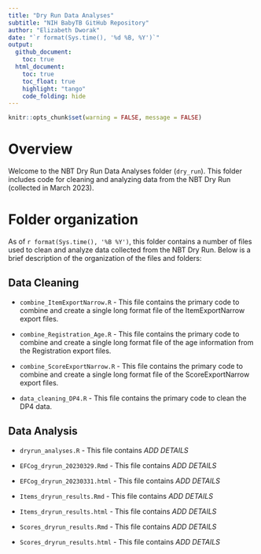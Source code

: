 ```yaml
---
title: "Dry Run Data Analyses"
subtitle: "NIH BabyTB GitHub Repository"
author: "Elizabeth Dworak"
date: "`r format(Sys.time(), '%d %B, %Y')`"
output: 
  github_document:
    toc: true
  html_document:
    toc: true
    toc_float: true
    highlight: "tango"
    code_folding: hide
---
```


```r
knitr::opts_chunk$set(warning = FALSE, message = FALSE)
```

# Overview

Welcome to the NBT Dry Run Data Analyses folder (`dry_run`). This folder includes code for cleaning and analyzing data from the NBT Dry Run (collected in March 2023). 


# Folder organization

As of `r format(Sys.time(), '%B %Y')`, this folder contains a number of files used to clean and analyze data collected from the NBT Dry Run. Below is a brief description of the organization of the files and folders:

## Data Cleaning

-   `combine_ItemExportNarrow.R` - This file contains the primary code to combine and create a single long format file of the ItemExportNarrow export files.

-   `combine_Registration_Age.R` - This file contains the primary code to combine and create a single long format file of the age information from the Registration export files.

-   `combine_ScoreExportNarrow.R` - This file contains the primary code to combine and create a single long format file of the ScoreExportNarrow export files.

-   `data_cleaning_DP4.R` - This file contains the primary code to clean the DP4 data.

## Data Analysis

-   `dryrun_analyses.R` - This file contains *ADD DETAILS*

-   `EFCog_dryrun_20230329.Rmd` - This file contains *ADD DETAILS*

-   `EFCog_dryrun_20230331.html` - This file contains *ADD DETAILS*

-   `Items_dryrun_results.Rmd` - This file contains *ADD DETAILS*

-   `Items_dryrun_results.html` - This file contains *ADD DETAILS*

-   `Scores_dryrun_results.Rmd` - This file contains *ADD DETAILS*

-   `Scores_dryrun_results.html` - This file contains *ADD DETAILS*



